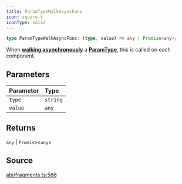 ```yaml
---
title: ParamTypeWalkAsyncFunc
icon: square-t
iconType: solid
---
```


```ts
type ParamTypeWalkAsyncFunc: (type, value) => any | Promise<any>;
```

When [**walking asynchronously**](/sdk/content/classes/ParamType#walkasync) a [**ParamType**](/sdk/content/classes/ParamType), this is called on
each component.

## Parameters

| Parameter | Type |
| :------ | :------ |
| `type` | `string` |
| `value` | `any` |

## Returns

`any` \| `Promise`\<`any`\>

## Source

[abi/fragments.ts:586](https://github.com/dominant-strategies/quais-6.js/blob/e281b3ca939b91260332b67ef4ba6e8b0a3d4134/src/abi/fragments.ts#L586)
